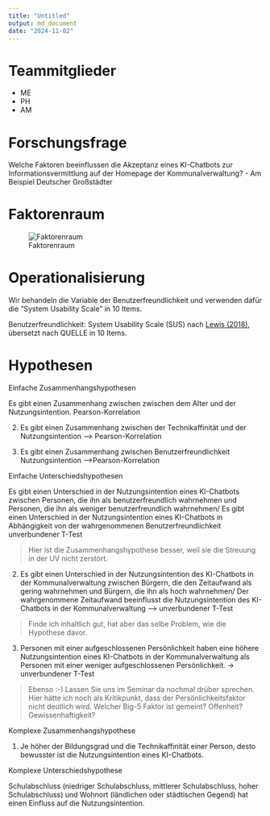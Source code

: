 ```yaml
---
title: "Untitled"
output: md_document
date: "2024-11-02"
---
```

# Teammitglieder
* ME
* PH
* AM

# Forschungsfrage 
Welche Faktoren beeinflussen die Akzeptanz eines KI-Chatbots zur Informationsvermittlung auf der Homepage der Kommunalverwaltung? - Am Beispiel Deutscher Großstädter


# Faktorenraum
![Faktorenraum](readme_files/FaktorenraumNEU.drawio.png)


# Operationalisierung

Wir behandeln die Variable der Benutzerfreundlichkeit und verwenden dafür die "System Usability Scale" in 10 Items.

Benutzerfreundlichkeit: System Usability Scale (SUS) nach [Lewis (2018)](https://doi.org/10.1080/10447318.2018.1455307 "Lewis, J. R. (2018). The System Usability Scale: Past, Present, and Future. International Journal of Human-Computer Interaction, 34(7), 577–590. https://doi.org/10.1080/10447318.2018.1455307"), übersetzt nach QUELLE in 10 Items.

# Hypothesen 

Einfache Zusammenhangshypothesen

Es gibt einen Zusammenhang zwischen zwischen dem Alter und der Nutzungsintention.
Pearson-Korrelation 

2. Es gibt einen Zusammenhang zwischen der Technikaffinität und der Nutzungsintention
—> Pearson-Korrelation

3. Es gibt einen Zusammenhang zwischen Benutzerfreundlichkeit Nutzungsintention
—>Pearson-Korrelation 


Einfache Unterschiedshypothesen

Es gibt einen Unterschied in der Nutzungsintention eines KI-Chatbots zwischen Personen, die ihn als benutzerfreundlich wahrnehmen und Personen, die ihn als weniger benutzerfreundlich wahrnehmen/ Es gibt einen Unterschied in der Nutzungsintention eines KI-Chatbots in Abhängigkeit von der wahrgenommenen Benutzerfreundlichkeit
unverbundener T-Test 

> Hier ist die Zusammenhangshypothese besser, weil sie die Streuung in der UV nicht zerstört. 

2. Es gibt einen Unterschied in der Nutzungsintention des KI-Chatbots in der Kommunalverwaltung zwischen Bürgern, die den Zeitaufwand als gering wahrnehmen und Bürgern, die ihn als hoch wahrnehmen/ Der wahrgenommene Zeitaufwand beeinflusst die Nutzungsintention des KI-Chatbots in der Kommunalverwaltung 
—> unverbundener T-Test

> Finde ich inhaltlich gut, hat aber das selbe Problem, wie die Hypothese davor. 

3. Personen mit einer aufgeschlossenen Persönlichkeit haben eine höhere Nutzungsintention eines KI-Chatbots in der Kommunalverwaltung als Personen mit einer weniger aufgeschlossenen Persönlichkeit. 
-> unverbundener T-Test 

> Ebenso :-) Lassen Sie uns im Seminar da nochmal drüber sprechen. Hier hätte ich noch als Kritikpunkt, dass der Persönlichkeitsfaktor nicht deutlich wird. Welcher Big-5 Faktor ist gemeint? Offenheit? Gewissenhaftigkeit? 

Komplexe Zusammenhangshypothese

1. Je höher der Bildungsgrad und die Technikaffinität einer Person, desto bewusster ist die Nutzungsintention eines KI-Chatbots.


Komplexe Unterschiedshypothese

Schulabschluss (niedriger Schulabschluss, mittlerer Schulabschluss, hoher Schulabschluss) und Wohnort (ländlichen oder städtischen Gegend) hat einen Einfluss auf die Nutzungsintention.


